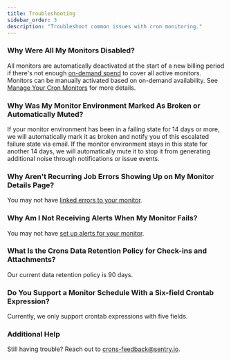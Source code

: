 ```yaml
---
title: Troubleshooting
sidebar_order: 3
description: "Troubleshoot common issues with cron monitoring."
---
```


### Why Were All My Monitors Disabled?

All monitors are automatically deactivated at the start of a new billing period if there's not enough [on-demand spend](/product/accounts/pricing/#on-demand-capacity) to cover all active monitors. Monitors can be manually activated based on on-demand availability. See [Manage Your Cron Monitors](/product/accounts/quotas/manage-cron-monitors) for more details.

### Why Was My Monitor Environment Marked As Broken or Automatically Muted?

If your monitor environment has been in a failing state for 14 days or more, we will automatically mark it as broken and notify you of this escalated failure state via email. If the monitor environment stays in this state for another 14 days, we will automatically mute it to stop it from generating additional noise through notifications or issue events.

### Why Aren't Recurring Job Errors Showing Up on My Monitor Details Page?

You may not have [linked errors to your monitor](/product/crons/getting-started/http/#connecting-errors-to-cron-monitors).

### Why Am I Not Receiving Alerts When My Monitor Fails?

You may not have [set up alerts for your monitor](/product/crons/getting-started/http/#alerts).

### What Is the Crons Data Retention Policy for Check-ins and Attachments?

Our current data retention policy is 90 days.

### Do You Support a Monitor Schedule With a Six-field Crontab Expression?

Currently, we only support crontab expressions with five fields.

### Additional Help

Still having trouble? Reach out to [crons-feedback@sentry.io](mailto:crons-feedback@sentry.io).
